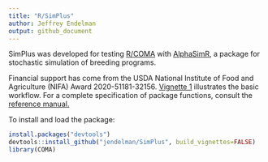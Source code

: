 ```yaml
---
title: "R/SimPlus"
author: Jeffrey Endelman
output: github_document
---
```


SimPlus was developed for testing [R/COMA](https://github.com/jendelman/COMA) with [AlphaSimR](https://cran.r-project.org/web/packages/AlphaSimR/index.html), a package for stochastic simulation of breeding programs.

Financial support has come from the USDA National Institute of Food and Agriculture (NIFA) Award 2020-51181-32156. [Vignette 1](https://jendelman.github.io/SimPlus/Vignette1.html) illustrates the basic workflow. For a complete specification of package functions, consult the [reference manual.](https://jendelman.github.io/SimPlus/manual.pdf)

To install and load the package:
```R
install.packages("devtools")
devtools::install_github("jendelman/SimPlus", build_vignettes=FALSE)
library(COMA)
```





